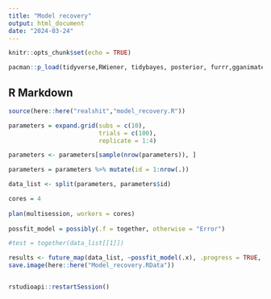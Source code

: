 ```yaml
---
title: "Model recovery"
output: html_document
date: "2024-03-24"
---
```


```r
knitr::opts_chunk$set(echo = TRUE)

pacman::p_load(tidyverse,RWiener, tidybayes, posterior, furrr,gganimate, cmdstanr,patchwork, gamlss,truncnorm,extraDistr,flextable,lmerTest,lme4,Matrix,pracma)
```

## R Markdown



```r
source(here::here("realshit","model_recovery.R"))

parameters = expand.grid(subs = c(10),
                         trials = c(100),
                         replicate = 1:4)

parameters <- parameters[sample(nrow(parameters)), ]

parameters = parameters %>% mutate(id = 1:nrow(.))

data_list <- split(parameters, parameters$id)

cores = 4
  
plan(multisession, workers = cores)
  
possfit_model = possibly(.f = together, otherwise = "Error")

#test = together(data_list[[1]])

results <- future_map(data_list, ~possfit_model(.x), .progress = TRUE, .options = furrr_options(seed = TRUE))
save.image(here::here("Model_recovery.RData"))


rstudioapi::restartSession()
```

